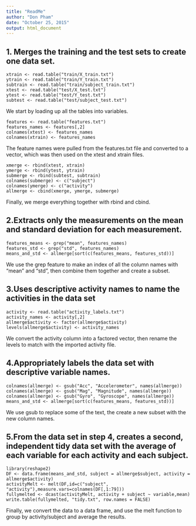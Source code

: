 ```yaml
---
title: "ReadMe"
author: "Don Pham"
date: "October 25, 2015"
output: html_document
---
```


## 1. Merges the training and the test sets to create one data set.

```
xtrain <- read.table("train/X_train.txt")
ytrain <- read.table("train/Y_train.txt")
subtrain <- read.table("train/subject_train.txt")
xtest <- read.table("test/X_test.txt")
ytest <- read.table("test/Y_test.txt")
subtest <- read.table("test/subject_test.txt")
```

We start by loading up all the tables into variables.

```
features <- read.table("features.txt")
features_names <- features[,2]
colnames(xtest) <- features_names
colnames(xtrain) <- features_names
```

The feature names were pulled from the features.txt file and converted to a vector, which was then used on the xtest and xtrain files.

```
xmerge <- rbind(xtest, xtrain)
ymerge <- rbind(ytest, ytrain)
submerge <- rbind(subtest, subtrain)
colnames(submerge) <- c("subject")
colnames(ymerge) <- c("activity")
allmerge <- cbind(xmerge, ymerge, submerge)
```

Finally, we merge everything together with rbind and cbind.

## 2.Extracts only the measurements on the mean and standard deviation for each measurement. 

```
features_means <- grep("mean", features_names)
features_std <- grep("std", features_names)
means_and_std <- allmerge[sort(c(features_means, features_std))]
```

We use the grep feature to make an index of all the column names with "mean" and "std", then combine them together and create a subset.

## 3.Uses descriptive activity names to name the activities in the data set

```
activity <- read.table("activity_labels.txt")
activity_names <- activity[,2]
allmerge$activity <- factor(allmerge$activity)
levels(allmerge$activity) <- activity_names
```

We convert the activity column into a factored vector, then rename the levels to match with the imported activity file.

## 4.Appropriately labels the data set with descriptive variable names. 

```
colnames(allmerge) <- gsub("Acc", "Accelerometer", names(allmerge))
colnames(allmerge) <- gsub("Mag", "Magnitude", names(allmerge))
colnames(allmerge) <- gsub("Gyro", "Gyroscope", names(allmerge))
means_and_std <- allmerge[sort(c(features_means, features_std))]
```

We use gsub to replace some of the text, the create a new subset with the new column names.

## 5.From the data set in step 4, creates a second, independent tidy data set with the average of each variable for each activity and each subject.

```
library(reshape2)
DF <- data.frame(means_and_std, subject = allmerge$subject, activity = allmerge$activity)
activityMelt <- melt(DF,id=c("subject", "activity"),measure.vars=colnames(DF[,1:79]))
fullymelted <- dcast(activityMelt, activity + subject ~ variable,mean)
write.table(fullymelted, "tidy.txt", row.names = FALSE)
```

Finally, we convert the data to a data frame, and use the melt function to group by activity/subject and average the results.